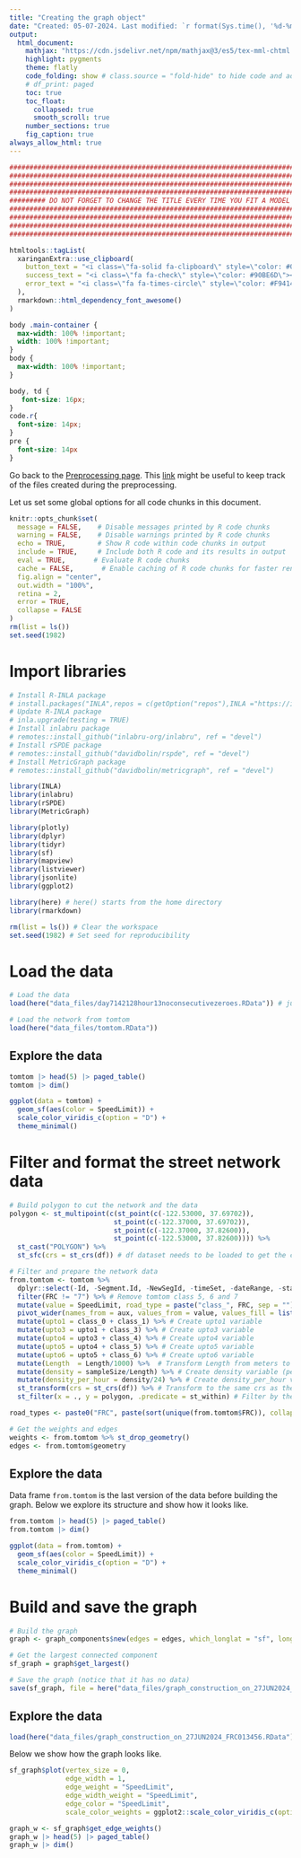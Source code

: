 ```yaml
---
title: "Creating the graph object"
date: "Created: 05-07-2024. Last modified: `r format(Sys.time(), '%d-%m-%Y.')`"
output:
  html_document:
    mathjax: "https://cdn.jsdelivr.net/npm/mathjax@3/es5/tex-mml-chtml.js"
    highlight: pygments
    theme: flatly
    code_folding: show # class.source = "fold-hide" to hide code and add a button to show it
    # df_print: paged
    toc: true
    toc_float:
      collapsed: true
      smooth_scroll: true
    number_sections: true
    fig_caption: true
always_allow_html: true
---
```


```r
################################################################################
################################################################################
################################################################################
################################################################################
######### DO NOT FORGET TO CHANGE THE TITLE EVERY TIME YOU FIT A MODEL #########
################################################################################
################################################################################
################################################################################
################################################################################
```

```r
htmltools::tagList(
  xaringanExtra::use_clipboard(
    button_text = "<i class=\"fa-solid fa-clipboard\" style=\"color: #00008B\"></i>",
    success_text = "<i class=\"fa fa-check\" style=\"color: #90BE6D\"></i>",
    error_text = "<i class=\"fa fa-times-circle\" style=\"color: #F94144\"></i>"
  ),
  rmarkdown::html_dependency_font_awesome()
)
```


```css
body .main-container {
  max-width: 100% !important;
  width: 100% !important;
}
body {
  max-width: 100% !important;
}

body, td {
   font-size: 16px;
}
code.r{
  font-size: 14px;
}
pre {
  font-size: 14px
}
```

Go back to the [Preprocessing page](../preprocessing.html). This [link](../data_files/README.html) might be useful to keep track of the files created during the preprocessing.

Let us set some global options for all code chunks in this document.

```r
knitr::opts_chunk$set(
  message = FALSE,    # Disable messages printed by R code chunks
  warning = FALSE,    # Disable warnings printed by R code chunks
  echo = TRUE,        # Show R code within code chunks in output
  include = TRUE,     # Include both R code and its results in output
  eval = TRUE,       # Evaluate R code chunks
  cache = FALSE,       # Enable caching of R code chunks for faster rendering
  fig.align = "center",
  out.width = "100%",
  retina = 2,
  error = TRUE,
  collapse = FALSE
)
rm(list = ls())
set.seed(1982)
```

# Import libraries

```r
# Install R-INLA package
# install.packages("INLA",repos = c(getOption("repos"),INLA ="https://inla.r-inla-download.org/R/testing"), dep = TRUE)
# Update R-INLA package
# inla.upgrade(testing = TRUE)
# Install inlabru package
# remotes::install_github("inlabru-org/inlabru", ref = "devel")
# Install rSPDE package
# remotes::install_github("davidbolin/rspde", ref = "devel")
# Install MetricGraph package
# remotes::install_github("davidbolin/metricgraph", ref = "devel")

library(INLA)
library(inlabru)
library(rSPDE)
library(MetricGraph)

library(plotly)
library(dplyr)
library(tidyr)
library(sf)
library(mapview)
library(listviewer)
library(jsonlite)
library(ggplot2)

library(here) # here() starts from the home directory
library(rmarkdown)

rm(list = ls()) # Clear the workspace
set.seed(1982) # Set seed for reproducibility
```

# Load the data

```r
# Load the data
load(here("data_files/day7142128hour13noconsecutivezeroes.RData")) # just to get the crs

# Load the network from tomtom
load(here("data_files/tomtom.RData")) 
```

## Explore the data

```r
tomtom |> head(5) |> paged_table()
tomtom |> dim()
```


```r
ggplot(data = tomtom) +
  geom_sf(aes(color = SpeedLimit)) +
  scale_color_viridis_c(option = "D") +
  theme_minimal()
```


# Filter and format the street network data

```r
# Build polygon to cut the network and the data
polygon <- st_multipoint(c(st_point(c(-122.53000, 37.69702)),
                          st_point(c(-122.37000, 37.69702)),
                          st_point(c(-122.37000, 37.82600)),
                          st_point(c(-122.53000, 37.82600)))) %>%
  st_cast("POLYGON") %>%
  st_sfc(crs = st_crs(df)) # df dataset needs to be loaded to get the crs

# Filter and prepare the network data
from.tomtom <- tomtom %>%
  dplyr::select(-Id, -Segment.Id, -NewSegId, -timeSet, -dateRange, -standardDeviationSpeed, -travelTimeStandardDeviation) %>% # Remove unnecessary columns
  filter(FRC != "7") %>% # Remove tomtom class 5, 6 and 7 
  mutate(value = SpeedLimit, road_type = paste("class_", FRC, sep = ""), aux = paste("class_", FRC, sep = "")) %>% # Create road_type and aux variables
  pivot_wider(names_from = aux, values_from = value, values_fill = list(value = 0)) %>% # Use aux and value to create one-hot encoding for road_type
  mutate(upto1 = class_0 + class_1) %>% # Create upto1 variable
  mutate(upto3 = upto1 + class_3) %>% # Create upto3 variable
  mutate(upto4 = upto3 + class_4) %>% # Create upto4 variable
  mutate(upto5 = upto4 + class_5) %>% # Create upto5 variable
  mutate(upto6 = upto5 + class_6) %>% # Create upto6 variable
  mutate(Length  = Length/1000) %>%  # Transform Length from meters to kilometers
  mutate(density = sampleSize/Length) %>% # Create density variable (per day)
  mutate(density_per_hour = density/24) %>% # Create density_per_hour variable
  st_transform(crs = st_crs(df)) %>% # Transform to the same crs as the data
  st_filter(x = ., y = polygon, .predicate = st_within) # Filter by the polygon

road_types <- paste0("FRC", paste(sort(unique(from.tomtom$FRC)), collapse = ""))

# Get the weights and edges
weights <- from.tomtom %>% st_drop_geometry()
edges <- from.tomtom$geometry
```

## Explore the data

Data frame `from.tomtom` is the last version of the data before building the graph. Below we explore its structure and show how it looks like.

```r
from.tomtom |> head(5) |> paged_table()
from.tomtom |> dim()
```

```r
ggplot(data = from.tomtom) +
  geom_sf(aes(color = SpeedLimit)) +
  scale_color_viridis_c(option = "D") +
  theme_minimal()
```


# Build and save the graph

```r
# Build the graph
graph <- graph_components$new(edges = edges, which_longlat = "sf", longlat = TRUE, edge_weights = weights)

# Get the largest connected component
sf_graph = graph$get_largest()

# Save the graph (notice that it has no data)
save(sf_graph, file = here("data_files/graph_construction_on_27JUN2024_FRC013456.RData"))
```

## Explore the data

```r
load(here("data_files/graph_construction_on_27JUN2024_FRC013456.RData"))
```

Below we show how the graph looks like.

```r
sf_graph$plot(vertex_size = 0, 
              edge_width = 1, 
              edge_weight = "SpeedLimit", 
              edge_width_weight = "SpeedLimit", 
              edge_color = "SpeedLimit",
              scale_color_weights = ggplot2::scale_color_viridis_c(option = "D"))
```

```r
graph_w <- sf_graph$get_edge_weights()
graph_w |> head(5) |> paged_table()
graph_w |> dim()
```
